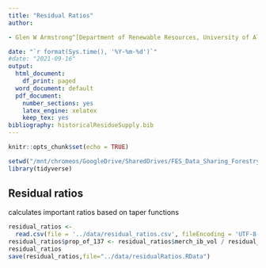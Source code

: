 ```yaml
---
title: "Residual Ratios"
author:

- Glen W Armstrong^[Department of Renewable Resources, University of Alberta]

date: "`r format(Sys.time(), '%Y-%m-%d')`"
#date: "2021-09-16"
output:
  html_document:
    df_print: paged
  word_document: default
  pdf_document:
    number_sections: yes
    latex_engine: xelatex
    keep_tex: yes
bibliography: historicalResidueSupply.bib
---
```


```r
knitr::opts_chunk$set(echo = TRUE)
```

```r
setwd("/mnt/chromeos/GoogleDrive/SharedDrives/FES_Data_Sharing_Forestry/Manuscripts/histressupp/analysis")
library(tidyverse)
```

## Residual ratios

calculates important ratios based on taper functions

```r



residual_ratios <-
  read.csv(file = '../data/residual_ratios.csv', fileEncoding = 'UTF-8-BOM')
residual_ratios$prop_of_137 <- residual_ratios$merch_ib_vol / residual_ratios$merch_ib_vol137
residual_ratios
save(residual_ratios,file="../data/residualRatios.RData")

```